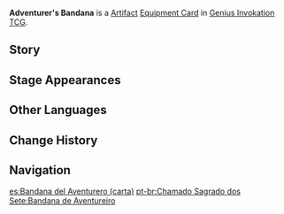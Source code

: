 {{About|the [[Genius Invokation TCG]] Equipment Card|the [[Artifact]]|Adventurer's Bandana}}
{{Genius Invokation TCG Infobox
|title     = Adventurer's Bandana
|id        = 312001
|image     = Adventurer's Bandana Equipment Card.png
|type      = Equipment Card
|group     = Artifact
|effect    = '''After a character uses a Normal Attack:''' Heal self for 1 HP. (Max 3 times per Round)
|matching  = 1
|source1   = {{Sold By}}
}}
'''Adventurer's Bandana''' is a [[Artifact Card|Artifact]] [[Equipment Card]] in [[Genius Invokation TCG]].

==Story==
{{Description|"All the secrets of the stars and the abyss await discovery by mere mortals."|title=Trail-Tramper: Adventurer's Bandana}}

==Stage Appearances==
{{Genius Invokation TCG Stage Appearances}}

==Other Languages==
{{Transclude|Adventurer's Bandana|Other Languages}}

==Change History==
{{Change History|3.3}}

==Navigation==
{{Genius Invokation TCG Navbox|Equipment Card}}

[[es:Bandana del Aventurero (carta)]]
[[pt-br:Chamado Sagrado dos Sete:Bandana de Aventureiro]]